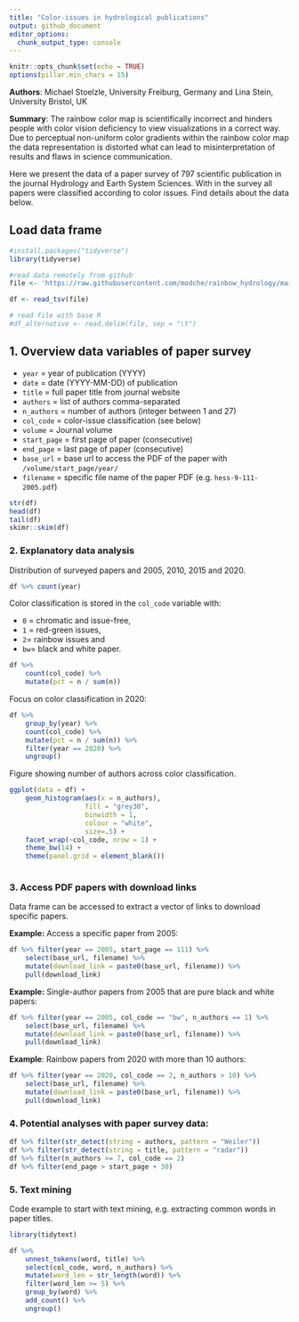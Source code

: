 ```yaml
---
title: "Color-issues in hydrological publications"
output: github_document
editor_options: 
  chunk_output_type: console
---
```


```r
knitr::opts_chunk$set(echo = TRUE)
options(pillar.min_chars = 15)
```

**Authors**: Michael Stoelzle, University Freiburg, Germany and Lina Stein, University Bristol, UK

**Summary**: The rainbow color map is scientifically incorrect and hinders people with color vision deficiency to view visualizations in a correct way. Due to perceptual non-uniform color gradients within the rainbow color map the data representation is distorted what can lead to misinterpretation of results and flaws in science communication.

Here we present the data of a paper survey of 797 scientific publication in the journal Hydrology and Earth System Sciences. With in the survey all papers were classified according to color issues. Find details about the data below.

## Load data frame

```r
#install.packages("tidyverse")
library(tidyverse)
```

```r
#read data remotely from github
file <- 'https://raw.githubusercontent.com/modche/rainbow_hydrology/main/hess_papers_rainbow.txt'

df <- read_tsv(file)

# read file with base R
#df_alternative <- read.delim(file, sep = "\t")
```

## 1. Overview data variables of paper survey

-   `year` = year of publication (YYYY)
-   `date` = date (YYYY-MM-DD) of publication
-   `title` = full paper title from journal website
-   `authors` = list of authors comma-separated
-   `n_authors` = number of authors (integer between 1 and 27)
-   `col_code` = color-issue classification (see below)
-   `volume` = Journal volume
-   `start_page` = first page of paper (consecutive)
-   `end_page` = last page of paper (consecutive)
-   `base_url` = base url to access the PDF of the paper with `/volume/start_page/year/`
-   `filename` = specific file name of the paper PDF (e.g. `hess-9-111-2005.pdf`)

```r
str(df)
head(df)
tail(df)
skimr::skim(df)
```

### 2. Explanatory data analysis

Distribution of surveyed papers and 2005, 2010, 2015 and 2020.

```r
df %>% count(year)
```

Color classification is stored in the `col_code` variable with:

-   `0` = chromatic and issue-free,
-   `1` = red-green issues,
-   `2`= rainbow issues and
-   `bw`= black and white paper.

```r
df %>% 
    count(col_code) %>% 
    mutate(pct = n / sum(n))
```

Focus on color classification in 2020:

```r
df %>% 
    group_by(year) %>% 
    count(col_code) %>% 
    mutate(pct = n / sum(n)) %>% 
    filter(year == 2020) %>% 
    ungroup()
```

Figure showing number of authors across color classification.

```r
ggplot(data = df) +
    geom_histogram(aes(x = n_authors), 
                   fill = "grey30", 
                   binwidth = 1, 
                   colour = "white",
                   size=.5) +
    facet_wrap(~col_code, nrow = 1) +
    theme_bw(14) +
    theme(panel.grid = element_blank())
    
```

### 3. Access PDF papers with download links

Data frame can be accessed to extract a vector of links to download specific papers.

**Example:** Access a specific paper from 2005:

```r
df %>% filter(year == 2005, start_page == 111) %>% 
    select(base_url, filename) %>% 
    mutate(download_link = paste0(base_url, filename)) %>% 
    pull(download_link)
```

**Example:** Single-author papers from 2005 that are pure black and white papers:

```r
df %>% filter(year == 2005, col_code == "bw", n_authors == 1) %>% 
    select(base_url, filename) %>% 
    mutate(download_link = paste0(base_url, filename)) %>% 
    pull(download_link)
```

**Example**: Rainbow papers from 2020 with more than 10 authors:

```r
df %>% filter(year == 2020, col_code == 2, n_authors > 10) %>% 
    select(base_url, filename) %>% 
    mutate(download_link = paste0(base_url, filename)) %>% 
    pull(download_link)
```

### 4. Potential analyses with paper survey data:

```r
df %>% filter(str_detect(string = authors, pattern = "Weiler"))
df %>% filter(str_detect(string = title, pattern = "radar"))
df %>% filter(n_authors >= 7, col_code == 2)
df %>% filter(end_page > start_page + 30)
```

### 5. Text mining

Code example to start with text mining, e.g. extracting common words in paper titles.

```r
library(tidytext)

df %>% 
    unnest_tokens(word, title) %>% 
	select(col_code, word, n_authors) %>% 
	mutate(word_len = str_length(word)) %>% 
	filter(word_len >= 5) %>% 
    group_by(word) %>% 
	add_count() %>% 
    ungroup()

```
